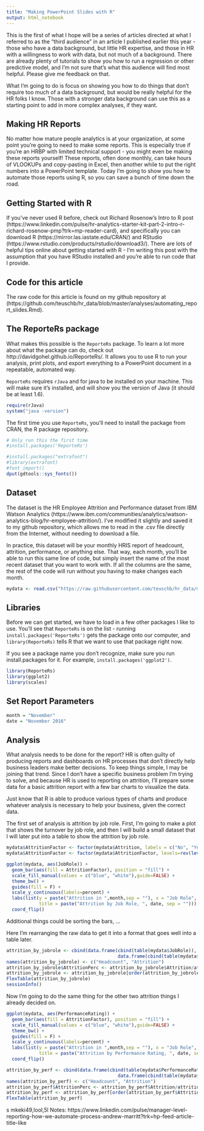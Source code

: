 ```yaml
---
title: "Making PowerPoint Slides with R"
output: html_notebook
---
```

This is the first of what I hope will be a series of articles directed at what I referred to as the "third audience" in an article I published earlier this year - those who have a data background, but little HR expertise, and those in HR with a willingness to work with data, but not much of a background. There are already plenty of tutorials to show you how to run a regression or other predictive model, and I'm not sure that's what this audience will find most helpful. Please give me feedback on that. 

What I'm going to do is focus on showing you how to do things that don't require too much of a data background, but would be really helpful for the HR folks I know. Those with a stronger data background can use this as a starting point to add in more complex analyses, if they want.

## Making HR Reports
No matter how mature people analytics is at your organization, at some point you're going to need to make some reports. This is especially true if you're an HRBP with limited technical support - you might even be making these reports yourself! These reports, often done monthly, can take hours of VLOOKUPs and copy-pasting in Excel, then another while to put the right numbers into a PowerPoint template. Today I'm going to show you how to automate those reports using R, so you can save a bunch of time down the road.

## Getting Started with R
If you've never used R before, check out Richard Rosenow's Intro to R post (https://www.linkedin.com/pulse/hr-analytics-starter-kit-part-2-intro-r-richard-rosenow-pmp?trk=mp-reader-card), and specifically you can download R (https://mirror.las.iastate.edu/CRAN/) and RStudio (https://www.rstudio.com/products/rstudio/download3/). There are lots of helpful tips online about getting started with R - I'm writing this post with the assumption that you have RStudio installed and you're able to run code that I provide.

## Code for this article
The raw code for this article is found on my github repository at  (https://github.com/teuschb/hr_data/blob/master/analyses/automating_report_slides.Rmd).

## The ReporteRs package
What makes this possible is the `ReporteRs` package. To learn a lot more about what the package can do, check out http://davidgohel.github.io/ReporteRs/. It allows you to use R to run your analysis, print plots, and export everything to a PowerPoint document in a repeatable, automated way.

`ReporteRs` requires `rJava` and for java to be installed on your machine. This will make sure it's installed, and will show you the version of Java (it should be at least 1.6).
```r
require(rJava)
system("java -version")
```
The first time you use `ReporteRs`, you'll need to install the package from CRAN, the R package repository. 
```r
# Only run this the first time
#install.packages('ReporteRs')

#install.packages("extrafont")
#library(extrafont)
#font_import()
dput(gdtools::sys_fonts())

```


## Dataset

The dataset is the HR Employee Attrition and Performance dataset from IBM Watson Analytics (https://www.ibm.com/communities/analytics/watson-analytics-blog/hr-employee-attrition/). I've modified it slightly and saved it to my github repository, which allows me to read in the .csv file directly from the Internet, without needing to download a file.

In practice, this dataset will be your monthly HRIS report of headcount, attrition, performance, or anything else. That way, each month, you'll be able to run this same line of code, but simply insert the name of the most recent dataset that you want to work with. If all the columns are the same, the rest of the code will run without you having to make changes each month. 

```r
mydata <- read.csv("https://raw.githubusercontent.com/teuschb/hr_data/master/datasets/modified_watson_dataset.csv")

```

## Libraries
Before we can get started, we have to load in a few other packages I like to use. You'll see that `ReporteRs` is on the list - running `install.packages('ReporteRs')` gets the package onto our computer, and `library(ReporteRs)` tells R that we want to use that package right now. 

If you see a package name you don't recognize, make sure you run install.packages for it. For example, `install.packages('ggplot2')`.
```r
library(ReporteRs)
library(ggplot2)
library(scales)
```

## Set Report Parameters

```r
month = "November"
date = "November 2016"
```


## Analysis
What analysis needs to be done for the report? HR is often guilty of producing reports and dashboards on HR processes that don't directly help business leaders make better decisions. To keep things simple, I may be joining that trend. Since I don't have a specific business problem I'm trying to solve, and because HR is used to reporting on attrition, I'll prepare some data for a basic attrition report with a few bar charts to visualize the data. 

Just know that R is able to produce various types of charts and produce whatever analysis is necessary to help your business, given the correct data.

The first set of analysis is attrition by job role. First, I'm going to make a plot that shows the turnover by job role, and then I will build a small dataset that I will later put into a table to show the attrition by job role.
```r
mydata$AttritionFactor <- factor(mydata$Attrition, labels = c("No", "Yes"))
mydata$AttritionFactor <- factor(mydata$AttritionFactor, levels=rev(levels(mydata$AttritionFactor)))

ggplot(mydata, aes(JobRole)) +
  geom_bar(aes(fill = AttritionFactor), position = "fill") +
  scale_fill_manual(values = c("blue", "white"),guide=FALSE) +
  theme_bw() +
  guides(fill = F) +
  scale_y_continuous(labels=percent) +
  labs(list(y = paste("Attrition in ",month,sep = ""), x = "Job Role",
            title = paste("Attrition by Job Role, ", date, sep = ""))) +
  coord_flip()

```
Additional things could be sorting the bars, ...

Here I'm rearranging the raw data to get it into a format that goes well into a table later.

```r
attrition_by_jobrole <- cbind(data.frame(cbind(table(mydata$JobRole)),
                                         data.frame(cbind(table(mydata$JobRole, mydata$Attrition))[,2])))
names(attrition_by_jobrole) <- c("Headcount", "Attrition")
attrition_by_jobrole$AttritionPerc <- attrition_by_jobrole$Attrition/attrition_by_jobrole$Headcount
attrition_by_jobrole <- attrition_by_jobrole[order(attrition_by_jobrole$AttritionPerc, decreasing = TRUE),]
FlexTable(attrition_by_jobrole)
sessionInfo()
```

Now I'm going to do the same thing for the other two attrition things I already decided on.

```r
ggplot(mydata, aes(PerformanceRating)) +
  geom_bar(aes(fill = AttritionFactor), position = "fill") +
  scale_fill_manual(values = c("blue", "white"),guide=FALSE) +
  theme_bw() +
  guides(fill = F) +
  scale_y_continuous(labels=percent) +
  labs(list(y = paste("Attrition in ",month,sep = ""), x = "Job Role",
            title = paste("Attrition by Performance Rating, ", date, sep = ""))) +
  coord_flip()

attrition_by_perf <- cbind(data.frame(cbind(table(mydata$PerformanceRating)),
                                         data.frame(cbind(table(mydata$PerformanceRating, mydata$Attrition))[,2])))
names(attrition_by_perf) <- c("Headcount", "Attrition")
attrition_by_perf$AttritionPerc <- attrition_by_perf$Attrition/attrition_by_perf$Headcount
attrition_by_perf <- attrition_by_perf[order(attrition_by_perf$AttritionPerc, decreasing = TRUE),]
FlexTable(attrition_by_perf)
```

s mkeki49,lool,5l
Notes:
https://www.linkedin.com/pulse/manager-level-reporting-how-we-automate-process-andrew-marritt?trk=hp-feed-article-title-like

